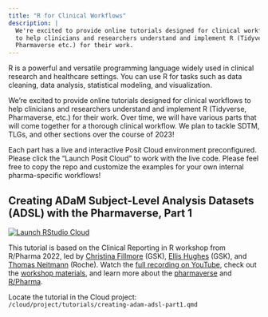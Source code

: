 ```yaml
---
title: "R for Clinical Workflows"
description: |
  We're excited to provide online tutorials designed for clinical workflows
  to help clinicians and researchers understand and implement R (Tidyverse,
  Pharmaverse etc.) for their work.
---
```


R is a powerful and versatile programming language widely used in clinical research and healthcare settings. You can use R for tasks such as data cleaning, data analysis, statistical modeling, and visualization.

We're excited to provide online tutorials designed for clinical workflows to help clinicians and researchers understand and implement R (Tidyverse, Pharmaverse, etc.) for their work. Over time, we will have various parts that will come together for a thorough clinical workflow. We plan to tackle SDTM, TLGs, and other sections over the course of 2023! 

Each part has a live and interactive Posit Cloud environment preconfigured. Please click the "Launch Posit Cloud" to work with the live code. Please feel free to copy the repo and customize the examples for your own internal pharma-specific workflows!

## Creating ADaM Subject-Level Analysis Datasets (ADSL) with the Pharmaverse, Part 1

[![Launch RStudio Cloud](https://img.shields.io/badge/launch-cloud-75aadb?style=flat&logo=rstudio)](https://posit.cloud/content/5698018)

This tutorial is based on the Clinical Reporting in R workshop from R/Pharma 2022, led by [Christina Fillmore](https://uk.linkedin.com/in/christina-fillmore-38a19b41?trk=public_post-text) (GSK), [Ellis Hughes](https://www.linkedin.com/in/ellishughes) (GSK), and [Thomas Neitmann](https://ch.linkedin.com/in/thomasneitmann) (Roche). Watch the [full recording on YouTube](https://www.youtube.com/watch?v=9eod8MLF5ys), check out the [workshop materials](https://github.com/pharmaverse/r-pharma2022), and learn more about the [pharmaverse](https://pharmaverse.org/) and [R/Pharma](https://rinpharma.com/).

Locate the tutorial in the Cloud project: `/cloud/project/tutorials/creating-adam-adsl-part1.qmd`


